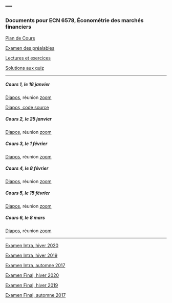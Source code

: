 ---
---

<link rel="stylesheet" href="styles.css" type="text/css">

### Documents pour ECN 6578, Économétrie des marchés financiers

[Plan de Cours](./ECN6578/ECN6578A-H21-PC.pdf)

[Examen des préalables](./ECN6578/examen_prealables.pdf)

[Lectures et exercices](./ECN6578/LX.pdf)

[Solutions aux quiz](./ECN6578/Quiz_solutions.pdf)

***

##### Cours 1, le 18 janvier

[Diapos](./ECN6578/ECN6578_1.pdf),
réunion
[zoom](https://umontreal.zoom.us/rec/share/37iwZakvuh9CC7YLVH0NmXAd6ao1NDjlWxWS1XY9piOWpz-136NxtFME6IdKcpPg.AXIAk-hOcdOINCWA)

[Diapos, code source](./ECN6578/ECN6578_1.Rmd)

##### Cours 2, le 25 janvier

[Diapos](./ECN6578/ECN6578_2.pdf),
réunion
[zoom](https://umontreal.zoom.us/rec/share/dJyZp_4v9RX2NDSo6PIUp2ELUGF1bxDtmaDKIAdPEE0xp-M1SJk8MOUmB_jy_ktY.0XmxuUxN2LEbWkVS)

##### Cours 3, le 1 février

[Diapos](./ECN6578/ECN6578_3.pdf),
réunion
[zoom](https://umontreal.zoom.us/rec/share/I8Uf0KiYV9J4e0Yzr5dNzjv_zi8Tc3FBUd5-dyI1bv2pmdmSBuVvi00b5G8YACXZ.Gz5ycC3-Gm2H5aNb)

##### Cours 4, le 8 février

[Diapos](./ECN6578/ECN6578_4.pdf),
réunion
[zoom](https://umontreal.zoom.us/rec/share/eXVhCYNzvMC_9WvQfeGBuPFjCsqYe1cMXL1nuawSE2cTtqyHRwBCziRkaXk_eLh5.QMhJmlvZo11cYsLw)

##### Cours 5, le 15 février

[Diapos](./ECN6578/ECN6578_5.pdf),
réunion
[zoom](https://umontreal.zoom.us/rec/share/AU1P_PWd-s6lXEtG8jokYOY014y-wWVNCda8TkZWNmoa8BwTtmr282ZYOj92ibM1.JnHPbJI6cCv62xp5)

##### Cours 6, le 8 mars

[Diapos](./ECN6578/ECN6578_6.pdf), réunion
[zoom](https://umontreal.zoom.us/rec/share/YZJBwXyQuGW7ttzFwZZ-_aln6qMyBJ7kGtGmg4Sd6KwnuGgV0j_GvRgfeI5TLoDL.C7UZj7zT22DQHtl-)

***

[Examen Intra, hiver 2020](./ECN6578/EI20.pdf)

[Examen Intra, hiver 2019](./ECN6578/EI19.pdf)

[Examen Intra, automne 2017](./ECN6578/ECN6578A_EI17.pdf)

[Examen Final, hiver 2020](./ECN6578/EF20.pdf)

[Examen Final, hiver 2019](./ECN6578/EF19.pdf)

[Examen Final, automne 2017](./ECN6578/EF17A.pdf)

